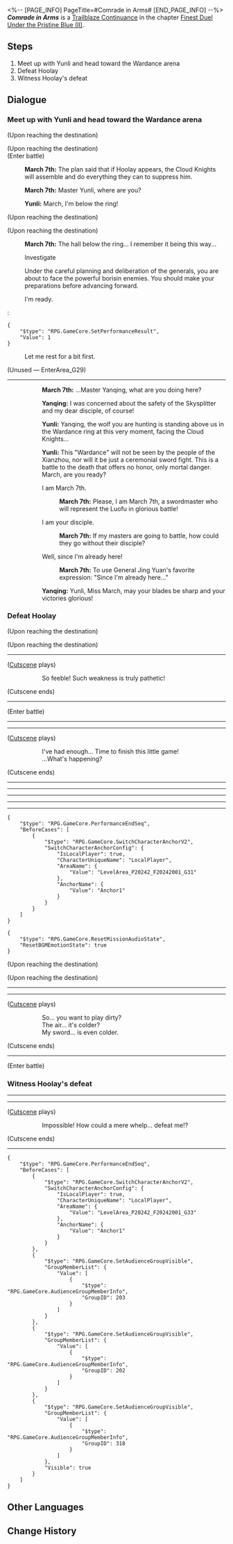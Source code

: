 <%-- [PAGE_INFO]
PageTitle=#Comrade in Arms#
[END_PAGE_INFO] --%>
{{Stub|Dialogue.}}
{{Mission Infobox
|id            = 2022304
|title         = 
|image         = Mission Comrade in Arms.png{{subst:void|<!--$UPLOAD:<<SpriteOutput/Chronicle/2022304.png>-<Mission Comrade in Arms.png>-<Fate's Atlas Images>>-->}}
|type          = Trailblaze Continuance
|event_name    = 
|chapter       = Finest Duel Under the Pristine Blue (II)
|requirements  = [[Trailblaze Continuance]] ''[[I Shall Turn the Tide]]'' completed
|summary       = On the arena platform, Hoolay brandishes his blade as the wolves roar, vowing to turn this place into the stage for a "Blood-soaked Wardance." Amidst a forest of broken swords and shattered blades, three young swordmasters stand together, determined to confront the beasts and ensure they leave with nothing gained.
|characters    = March 7th; Trailblazer; Yanqing; Yunli
|startLocation = [[The Xianzhou Luofu]] - [[Skysplitter]]
|world         = The Xianzhou Luofu
|area          = Skysplitter
|prev          = I Shall Turn the Tide
|next          = Under the Spell
|rewards       = Trailblaze EXP*400; Stellar Jade*50; Traveler's Guide*6; Lost Crystal*6; Fatal Clash of Swordgraves (Disk)*1 { text = ''Fatal Clash of Swordgraves'' }; Credit*70,000
}}
'''''Comrade in Arms''''' is a [[Trailblaze Continuance]] in the chapter [[Finest Duel Under the Pristine Blue (II)]].

==Steps==
# Meet up with Yunli and head toward the Wardance arena
# Defeat Hoolay
# Witness Hoolay's defeat

<!--
==Gameplay Notes==

--><!--
==Trial Character==

-->
==Dialogue==
{{Stub Dialogue}}
===Meet up with Yunli and head toward the Wardance arena{{subst:void|<!--202230401-->}}===
{{Mission Description|type=continuance|location=Skysplitter|Meanwhile, March 7th has also noticed the unusual events aboard the Skysplitter. The time for her to put her swordsmanship skills to the test has finally come.}}
{{Dialogue Start}}
:{{tx}}
;(Upon reaching the destination)

;(Upon reaching the destination)
:{{tx}}
;(Enter battle)
:{{Enemy List|Eclipse Wolftrooper*2; Sableclaw Wolftrooper*2}}
:{{A|VO chapter2 14 mar7th 112.ogg}} '''March 7th:''' The plan said that if Hoolay appears, the Cloud Knights will assemble and do everything they can to suppress him.
:{{A|VO chapter2 14 mar7th 113.ogg}} '''March 7th:''' Master Yunli, where are you?
:{{A|VO chapter2 14 yunli 143.ogg}} '''Yunli:''' March, I'm below the ring!
;(Upon reaching the destination)

;(Upon reaching the destination)
:{{A|VO chapter2 14 mar7th 114.ogg}} '''March 7th:''' The hall below the ring... I remember it being this way...

:{{DIcon|Loupe}} Investigate
:Under the careful planning and deliberation of the generals, you are about to face the powerful borisin enemies. You should make your preparations before advancing forward.
:{{DIcon|Arrow}} I'm ready.
:<pre>{
	"$type": "RPG.GameCore.SetPerformanceResult",
	"Value": 1
}</pre>
:{{DIcon|Exit}} Let me rest for a bit first.

;(Unused &mdash; EnterArea_G29)
----
::{{A|VO chapter2 14 mar7th 115.ogg}} '''March 7th:''' ...Master Yanqing, what are you doing here?
::{{A|VO chapter2 14 yanqing 111.ogg}} '''Yanqing:''' I was concerned about the safety of the Skysplitter and my dear disciple, of course!
::{{A|VO chapter2 14 yunli 144.ogg}} '''Yunli:''' Yanqing, the wolf you are hunting is standing above us in the Wardance ring at this very moment, facing the Cloud Knights...
::{{A|VO chapter2 14 yunli 145.ogg}} '''Yunli:''' This "Wardance" will not be seen by the people of the Xianzhou, nor will it be just a ceremonial sword fight. This is a battle to the death that offers no honor, only mortal danger. March, are you ready?
::{{DIcon|Arrow}} I am March 7th.
:::{{A|VO chapter2 14 mar7th 116.ogg}} '''March 7th:''' Please, I am March 7th, a swordmaster who will represent the Luofu in glorious battle!
::{{DIcon|Arrow}} I am your disciple.
:::{{A|VO chapter2 14 mar7th 117.ogg}} '''March 7th:''' If my masters are going to battle, how could they go without their disciple?
::{{DIcon|Arrow}} Well, since I'm already here!
:::{{A|VO chapter2 14 mar7th 118.ogg}} '''March 7th:''' To use General Jing Yuan's favorite expression: "Since I'm already here..."
::{{A|VO chapter2 14 yanqing 112.ogg}} '''Yanqing:''' Yunli, Miss March, may your blades be sharp and your victories glorious!
::{{tx}}
{{Dialogue End}}

===Defeat Hoolay{{subst:void|<!--202230406-->}}===
{{Mission Description|type=continuance|location=Skysplitter|update|Aboard the Skysplitter in the sky, a hunter draws their bow amid prowling wolves. The Xianzhou Luofu's Wardance arena finally plays host to a bloody contest...}}
{{Dialogue Start}}
;(Upon reaching the destination)

;(Upon reaching the destination)
----
;([[#Gallery|Cutscene]] plays)
::So feeble! Such weakness is truly pathetic!
;(Cutscene ends)
----
;(Enter battle)
::{{tx|Enemy list missing}}
----
----
;([[#Gallery|Cutscene]] plays)
::I've had enough... Time to finish this little game!
::...What's happening?
;(Cutscene ends)
----
----
----
:{{tx}}
----
:{{tx}}
----
:{{tx}}
<pre>{
	"$type": "RPG.GameCore.PerformanceEndSeq",
	"BeforeCases": [
		{
			"$type": "RPG.GameCore.SwitchCharacterAnchorV2",
			"SwitchCharacterAnchorConfig": {
				"IsLocalPlayer": true,
				"CharacterUniqueName": "LocalPlayer",
				"AreaName": {
					"Value": "LevelArea_P20242_F20242001_G31"
				},
				"AnchorName": {
					"Value": "Anchor1"
				}
			}
		}
	]
}</pre>
<pre>{
	"$type": "RPG.GameCore.ResetMissionAudioState",
	"ResetBGMEmotionState": true
}</pre>
;(Upon reaching the destination)

;(Upon reaching the destination)
----
----
;([[#Gallery|Cutscene]] plays)
::So... you want to play dirty?
::The air... it's colder?
::My sword... is even colder.
;(Cutscene ends)
----
;(Enter battle)
:{{Enemy List|Borisin Warhead: Hoolay*1}}
{{Dialogue End}}

===Witness Hoolay's defeat{{subst:void|<!--202230409-->}}===
{{Dialogue Start}}
----
----
;([[#Gallery|Cutscene]] plays)
::Impossible! How could a mere whelp... defeat me!?
;(Cutscene ends)
----
<pre>{
	"$type": "RPG.GameCore.PerformanceEndSeq",
	"BeforeCases": [
		{
			"$type": "RPG.GameCore.SwitchCharacterAnchorV2",
			"SwitchCharacterAnchorConfig": {
				"IsLocalPlayer": true,
				"CharacterUniqueName": "LocalPlayer",
				"AreaName": {
					"Value": "LevelArea_P20242_F20242001_G33"
				},
				"AnchorName": {
					"Value": "Anchor1"
				}
			}
		},
		{
			"$type": "RPG.GameCore.SetAudienceGroupVisible",
			"GroupMemberList": {
				"Value": [
					{
						"$type": "RPG.GameCore.AudienceGroupMemberInfo",
						"GroupID": 203
					}
				]
			}
		},
		{
			"$type": "RPG.GameCore.SetAudienceGroupVisible",
			"GroupMemberList": {
				"Value": [
					{
						"$type": "RPG.GameCore.AudienceGroupMemberInfo",
						"GroupID": 202
					}
				]
			}
		},
		{
			"$type": "RPG.GameCore.SetAudienceGroupVisible",
			"GroupMemberList": {
				"Value": [
					{
						"$type": "RPG.GameCore.AudienceGroupMemberInfo",
						"GroupID": 318
					}
				]
			},
			"Visible": true
		}
	]
}</pre>
{{Dialogue End}}

==Other Languages==
{{Other Languages
|en   = Comrade in Arms
|zhs  = 岂曰无持，同气连枝
|zht  = 豈曰無持，同氣連枝
|ja   = 同気連枝、豈に持たざらんや
|ko   = 단합된 투지, 하나 된 전우
|es   = Camarada de armas
|fr   = Compagnons d'armes
|ru   = Плечо товарища, оружие в руке
|th   = เหล่าสหายร่วมรบ
|vi   = Đồng Lòng Chiến Đấu
|de   = Waffengefährte
|id   = Kawan di Medan Perang
|pt   = Camarada de Armas
}}

==Change History==
{{Change History|2.5}}
